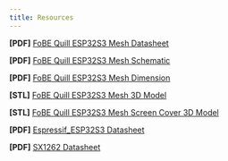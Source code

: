 ```yaml
---
title: Resources
---
```


**[PDF]** [FoBE Quill ESP32S3 Mesh Datasheet](/assets/files/f1102/f1102.prj.datasheet.r1a.pdf)

**[PDF]** [FoBE Quill ESP32S3 Mesh Schematic](/assets/files/f1102/f1102.prj.sch.r1a.pdf)

**[PDF]** [FoBE Quill ESP32S3 Mesh Dimension](/assets/files/f1102/f1102.prj.dim.r1a.pdf)

**[STL]** [FoBE Quill ESP32S3 Mesh 3D Model](/assets/files/f1102/f1102.prj.model.r1a.stl)

**[STL]** [FoBE Quill ESP32S3 Mesh Screen Cover 3D Model](/assets/files/f1102/f1102.prj.model-screen-cover.stl)

**[PDF]** [Espressif_ESP32S3 Datasheet](https://www.espressif.com/sites/default/files/documentation/esp32-s3_datasheet_en.pdf)

**[PDF]** [SX1262 Datasheet](https://www.semtech.com/products/wireless-rf/lora-transceivers/sx1262)